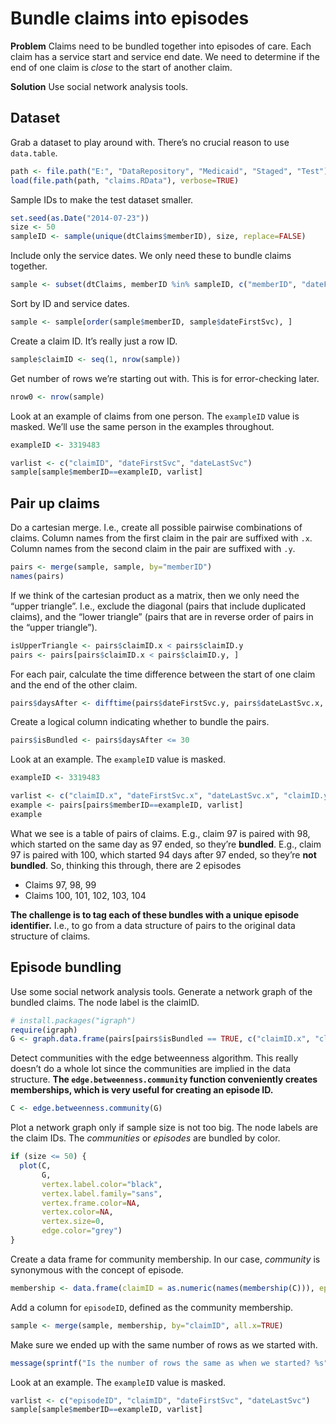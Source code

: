 # Bundle claims into episodes

**Problem**
Claims need to be bundled together into episodes of care.
Each claim has a service start and service end date.
We need to determine if the end of one claim is *close* to the start of another claim.

**Solution**
Use social network analysis tools.


## Dataset

Grab a dataset to play around with.
There's no crucial reason to use `data.table`.

```r
path <- file.path("E:", "DataRepository", "Medicaid", "Staged", "Test")
load(file.path(path, "claims.RData"), verbose=TRUE)
```

Sample IDs to make the test dataset smaller.

```r
set.seed(as.Date("2014-07-23"))
size <- 50
sampleID <- sample(unique(dtClaims$memberID), size, replace=FALSE)
```

Include only the service dates.
We only need these to bundle claims together.

```r
sample <- subset(dtClaims, memberID %in% sampleID, c("memberID", "dateFirstSvc", "dateLastSvc"))
```

Sort by ID and service dates.

```r
sample <- sample[order(sample$memberID, sample$dateFirstSvc), ]
```

Create a claim ID.
It's really just a row ID.

```r
sample$claimID <- seq(1, nrow(sample))
```

Get number of rows we're starting out with.
This is for error-checking later.

```r
nrow0 <- nrow(sample)
```

Look at an example of claims from one person.
The `exampleID` value is masked.
We'll use the same person in the examples throughout.

```r
exampleID <- 3319483
```

```r
varlist <- c("claimID", "dateFirstSvc", "dateLastSvc")
sample[sample$memberID==exampleID, varlist]
```


## Pair up claims

Do a cartesian merge.
I.e., create all possible pairwise combinations of claims.
Column names from the first claim in the pair are suffixed with `.x`.
Column names from the second claim in the pair are suffixed with `.y`.

```r
pairs <- merge(sample, sample, by="memberID")
names(pairs)
```

If we think of the cartesian product as a matrix, then we only need the "upper triangle".
I.e., exclude the diagonal (pairs that include duplicated claims), and the "lower triangle" (pairs that are in reverse order of pairs in the "upper triangle").

```r
isUpperTriangle <- pairs$claimID.x < pairs$claimID.y
pairs <- pairs[pairs$claimID.x < pairs$claimID.y, ]
```

For each pair, calculate the time difference between the start of one claim and the end of the other claim.

```r
pairs$daysAfter <- difftime(pairs$dateFirstSvc.y, pairs$dateLastSvc.x, units="days")
```

Create a logical column indicating whether to bundle the pairs.

```r
pairs$isBundled <- pairs$daysAfter <= 30
```

Look at an example.
The `exampleID` value is masked.

```r
exampleID <- 3319483
```

```r
varlist <- c("claimID.x", "dateFirstSvc.x", "dateLastSvc.x", "claimID.y", "dateFirstSvc.y", "dateLastSvc.y", "daysAfter", "isBundled")
example <- pairs[pairs$memberID==exampleID, varlist]
example
```

What we see is a table of pairs of claims.
E.g., claim 97 is paired with 98, which started on the same day as 97 ended, so they're **bundled**.
E.g., claim 97 is paired with 100, which started 94 days after 97 ended, so they're **not bundled**.
So, thinking this through, there are 2 episodes

* Claims 97, 98, 99
* Claims 100, 101, 102, 103, 104

**The challenge is to tag each of these bundles with a unique episode identifier.**
I.e., to go from a data structure of pairs to the original data structure of claims.


## Episode bundling

Use some social network analysis tools.
Generate a network graph of the bundled claims.
The node label is the claimID.

```r
# install.packages("igraph")
require(igraph)
G <- graph.data.frame(pairs[pairs$isBundled == TRUE, c("claimID.x", "claimID.y")], directed=FALSE)
```

Detect communities with the edge betweenness algorithm.
This really doesn't do a whole lot since the communities are implied in the data structure.
**The `edge.betweenness.community` function conveniently creates memberships, which is very useful for creating an episode ID.**

```r
C <- edge.betweenness.community(G)
```

Plot a network graph only if sample size is not too big.
The node labels are the claim IDs.
The *communities* or *episodes* are bundled by color.

```r
if (size <= 50) {
  plot(C,
       G,
       vertex.label.color="black",
       vertex.label.family="sans",
       vertex.frame.color=NA,
       vertex.color=NA,
       vertex.size=0,
       edge.color="grey")
}
```

Create a data frame for community membership.
In our case, *community* is synonymous with the concept of episode.

```r
membership <- data.frame(claimID = as.numeric(names(membership(C))), episodeID = membership(C))
```

Add a column for `episodeID`, defined as the community membership.

```r
sample <- merge(sample, membership, by="claimID", all.x=TRUE)
```

Make sure we ended up with the same number of rows as we started with.

```r
message(sprintf("Is the number of rows the same as when we started? %s", identical(nrow0, nrow(sample))))
```

Look at an example.
The `exampleID` value is masked.

```r
varlist <- c("episodeID", "claimID", "dateFirstSvc", "dateLastSvc")
sample[sample$memberID==exampleID, varlist]
```
